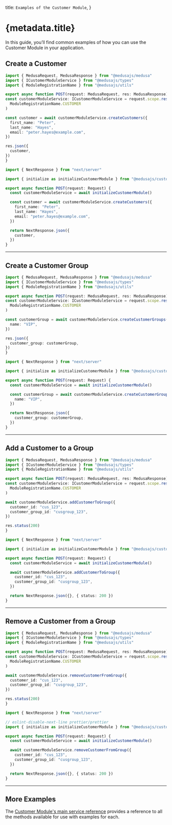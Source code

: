 
  title: `Examples of the Customer Module`,
}

# {metadata.title}

In this guide, you’ll find common examples of how you can use the Customer Module in your application.

## Create a Customer

<CodeTabs groupId="app-type">
  <CodeTab label="Medusa API Router" value="medusa">

  ```ts
  import { MedusaRequest, MedusaResponse } from "@medusajs/medusa"
  import { ICustomerModuleService } from "@medusajs/types"
  import { ModuleRegistrationName } from "@medusajs/utils"

export async function POST(request: MedusaRequest, res: MedusaResponse) {
  const customerModuleService: ICustomerModuleService = request.scope.resolve(
    ModuleRegistrationName.CUSTOMER
  )

  const customer = await customerModuleService.createCustomers({
    first_name: "Peter",
    last_name: "Hayes",
    email: "peter.hayes@example.com",
  })

  res.json({
    customer,
  })
}
```

  </CodeTab>
  <CodeTab label="Next.js App Router" value="nextjs">

```ts
import { NextResponse } from "next/server"

import { initialize as initializeCustomerModule } from "@medusajs/customer"

export async function POST(request: Request) {
  const customerModuleService = await initializeCustomerModule()

  const customer = await customerModuleService.createCustomers({
    first_name: "Peter",
    last_name: "Hayes",
    email: "peter.hayes@example.com",
  })

  return NextResponse.json({
    customer,
  })
}
```

  </CodeTab>
</CodeTabs>

---

## Create a Customer Group

<CodeTabs groupId="app-type">
  <CodeTab label="Medusa API Router" value="medusa">

  ```ts
  import { MedusaRequest, MedusaResponse } from "@medusajs/medusa"
  import { ICustomerModuleService } from "@medusajs/types"
  import { ModuleRegistrationName } from "@medusajs/utils"

export async function POST(request: MedusaRequest, res: MedusaResponse) {
  const customerModuleService: ICustomerModuleService = request.scope.resolve(
    ModuleRegistrationName.CUSTOMER
  )

  const customerGroup = await customerModuleService.createCustomerGroups({
    name: "VIP",
  })

  res.json({
    customer_group: customerGroup,
  })
}
```

  </CodeTab>
  <CodeTab label="Next.js App Router" value="nextjs">

```ts
import { NextResponse } from "next/server"

import { initialize as initializeCustomerModule } from "@medusajs/customer"

export async function POST(request: Request) {
  const customerModuleService = await initializeCustomerModule()

  const customerGroup = await customerModuleService.createCustomerGroups({
    name: "VIP",
  })

  return NextResponse.json({
    customer_group: customerGroup,
  })
}
```

  </CodeTab>
</CodeTabs>

---

## Add a Customer to a Group

<CodeTabs groupId="app-type">
  <CodeTab label="Medusa API Router" value="medusa">

  ```ts
  import { MedusaRequest, MedusaResponse } from "@medusajs/medusa"
  import { ICustomerModuleService } from "@medusajs/types"
  import { ModuleRegistrationName } from "@medusajs/utils"

export async function POST(request: MedusaRequest, res: MedusaResponse) {
  const customerModuleService: ICustomerModuleService = request.scope.resolve(
    ModuleRegistrationName.CUSTOMER
  )

  await customerModuleService.addCustomerToGroup({
    customer_id: "cus_123",
    customer_group_id: "cusgroup_123",
  })

  res.status(200)
}
```

  </CodeTab>
  <CodeTab label="Next.js App Router" value="nextjs">

```ts
import { NextResponse } from "next/server"

import { initialize as initializeCustomerModule } from "@medusajs/customer"

export async function POST(request: Request) {
  const customerModuleService = await initializeCustomerModule()

  await customerModuleService.addCustomerToGroup({
    customer_id: "cus_123",
    customer_group_id: "cusgroup_123",
  })

  return NextResponse.json({}, { status: 200 })
}
```

  </CodeTab>
</CodeTabs>

---

## Remove a Customer from a Group

<CodeTabs groupId="app-type">
  <CodeTab label="Medusa API Router" value="medusa">

  ```ts
  import { MedusaRequest, MedusaResponse } from "@medusajs/medusa"
  import { ICustomerModuleService } from "@medusajs/types"
  import { ModuleRegistrationName } from "@medusajs/utils"

export async function POST(request: MedusaRequest, res: MedusaResponse) {
  const customerModuleService: ICustomerModuleService = request.scope.resolve(
    ModuleRegistrationName.CUSTOMER
  )

  await customerModuleService.removeCustomerFromGroup({
    customer_id: "cus_123",
    customer_group_id: "cusgroup_123",
  })

  res.status(200)
}
```

  </CodeTab>
  <CodeTab label="Next.js App Router" value="nextjs">

```ts
import { NextResponse } from "next/server"

// eslint-disable-next-line prettier/prettier
import { initialize as initializeCustomerModule } from "@medusajs/customer"

export async function POST(request: Request) {
  const customerModuleService = await initializeCustomerModule()

  await customerModuleService.removeCustomerFromGroup({
    customer_id: "cus_123",
    customer_group_id: "cusgroup_123",
  })

  return NextResponse.json({}, { status: 200 })
}
```

  </CodeTab>
</CodeTabs>

---

## More Examples

The [Customer Module's main service reference](/references/customer) provides a reference to all the methods available for use with examples for each.

